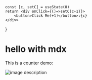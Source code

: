 
    const [c, setC] = useState(0)
    return <div onClick={()=>setC(c+1)}>
        <button>Click Me(+1)</button>:{c}
    </div>
}

# hello with mdx

<div>
This is a counter demo:
<Count />
</div>

![image description](/grid_1.webp)
